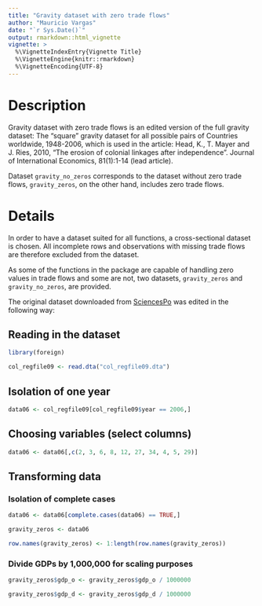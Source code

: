 ```yaml
---
title: "Gravity dataset with zero trade flows"
author: "Mauricio Vargas"
date: "`r Sys.Date()`"
output: rmarkdown::html_vignette
vignette: >
  %\VignetteIndexEntry{Vignette Title}
  %\VignetteEngine{knitr::rmarkdown}
  %\VignetteEncoding{UTF-8}
---
```


# Description

Gravity dataset with zero trade flows is an edited version of the full gravity dataset: The "square" gravity dataset for all possible pairs of Countries worldwide, 1948-2006, which is used in the article: Head, K., T. Mayer and J. Ries, 2010, "The erosion of colonial linkages after independence". Journal of International Economics, 81(1):1-14 (lead article).

Dataset `gravity_no_zeros` corresponds to the dataset without zero trade flows, `gravity_zeros`, on the other hand, includes zero trade flows.

# Details

In order to have a dataset suited for all functions, a cross-sectional dataset is chosen. All incomplete rows and observations with missing trade flows are therefore excluded from the dataset.

As some of the functions in the package are capable of handling zero values in trade flows and some are not, two datasets, `gravity_zeros` and `gravity_no_zeros`, are provided. 

The original dataset downloaded from [SciencesPo](http://econ.sciences-po.fr/sites/default/files/file/tmayer/data/col_regfile09.zip)
was edited in the following way:

## Reading in the dataset

```r
library(foreign)

col_regfile09 <- read.dta("col_regfile09.dta")
```

## Isolation of one year

```r
data06 <- col_regfile09[col_regfile09$year == 2006,]
```

## Choosing variables (select columns)

```r
data06 <- data06[,c(2, 3, 6, 8, 12, 27, 34, 4, 5, 29)]
```

## Transforming data

### Isolation of complete cases

```r
data06 <- data06[complete.cases(data06) == TRUE,]

gravity_zeros <- data06

row.names(gravity_zeros) <- 1:length(row.names(gravity_zeros))
```

### Divide GDPs by 1,000,000 for scaling purposes

```r
gravity_zeros$gdp_o <- gravity_zeros$gdp_o / 1000000

gravity_zeros$gdp_d <- gravity_zeros$gdp_d / 1000000
```
